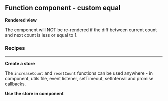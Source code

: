



<Meta
	title="React/Function component/Custom equal"
	parameters={defaultDocParams()}
/>

<Installation />

## Function component - custom equal

**Rendered view**

The component will NOT be re-rendered if the diff between current count and next count is less or equal to 1.

<Canvas className="custom-docs-story">
	<FCCustomEqual />
</Canvas>

### Recipes

---

**Create a store**

The `increaseCount` and `resetCount` functions can be used anywhere - in component, utils file, event listener, setTimeout, setInterval and promise callbacks.

<CodeView
	componentName="FCStore"
	jsContent={StoreJsContent}
	tsContent={StoreTsContent}
/>

**Use the store in component**

<CodeView
	componentName="FCBasicUsage"
	jsContent={ComponentJsContent}
	tsContent={ComponentTsContent}
/>
